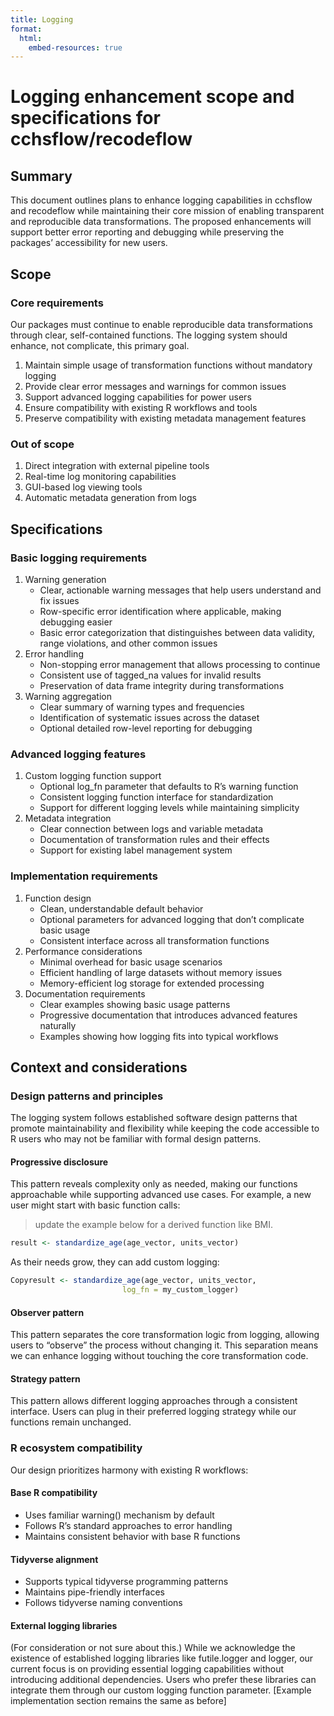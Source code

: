 ```yaml
---
title: Logging
format:
  html:
    embed-resources: true
---
```


# Logging enhancement scope and specifications for cchsflow/recodeflow

## Summary

This document outlines plans to enhance logging
capabilities in cchsflow and recodeflow while
maintaining their core mission of enabling
transparent and reproducible data transformations.
The proposed enhancements will support better
error reporting and debugging while preserving the
packages' accessibility for new users.

## Scope

### Core requirements

Our packages must continue to enable reproducible
data transformations through clear, self-contained
functions. The logging system should enhance, not
complicate, this primary goal.

1.  Maintain simple usage of transformation
    functions without mandatory logging
2.  Provide clear error messages and warnings for
    common issues
3.  Support advanced logging capabilities for
    power users
4.  Ensure compatibility with existing R workflows
    and tools
5.  Preserve compatibility with existing metadata
    management features

### Out of scope

1.  Direct integration with external pipeline
    tools
2.  Real-time log monitoring capabilities
3.  GUI-based log viewing tools
4.  Automatic metadata generation from logs

## Specifications

### Basic logging requirements

1.  Warning generation
    - Clear, actionable warning messages that help
      users understand and fix issues
    - Row-specific error identification where
      applicable, making debugging easier
    - Basic error categorization that
      distinguishes between data validity, range
      violations, and other common issues
2.  Error handling
    - Non-stopping error management that allows
      processing to continue
    - Consistent use of tagged_na values for
      invalid results
    - Preservation of data frame integrity during
      transformations
3.  Warning aggregation
    - Clear summary of warning types and
      frequencies
    - Identification of systematic issues across
      the dataset
    - Optional detailed row-level reporting for
      debugging

### Advanced logging features

1.  Custom logging function support
    - Optional log_fn parameter that defaults to
      R's warning function
    - Consistent logging function interface for
      standardization
    - Support for different logging levels while
      maintaining simplicity
2.  Metadata integration
    - Clear connection between logs and variable
      metadata
    - Documentation of transformation rules and
      their effects
    - Support for existing label management system

### Implementation requirements

1.  Function design
    - Clean, understandable default behavior
    - Optional parameters for advanced logging
      that don't complicate basic usage
    - Consistent interface across all
      transformation functions
2.  Performance considerations
    - Minimal overhead for basic usage scenarios
    - Efficient handling of large datasets without
      memory issues
    - Memory-efficient log storage for extended
      processing
3.  Documentation requirements
    - Clear examples showing basic usage patterns
    - Progressive documentation that introduces
      advanced features naturally
    - Examples showing how logging fits into
      typical workflows

## Context and considerations

### Design patterns and principles

The logging system follows established software
design patterns that promote maintainability and
flexibility while keeping the code accessible to R
users who may not be familiar with formal design
patterns.

#### Progressive disclosure

This pattern reveals complexity only as needed,
making our functions approachable while supporting
advanced use cases. For example, a new user might
start with basic function calls:

> update the example below for a derived function
> like BMI.

```r
result <- standardize_age(age_vector, units_vector)
```

As their needs grow, they can add custom logging:

```r
Copyresult <- standardize_age(age_vector, units_vector,
                         log_fn = my_custom_logger)
```

#### Observer pattern

This pattern separates the core transformation
logic from logging, allowing users to "observe"
the process without changing it. This separation
means we can enhance logging without touching the
core transformation code.

#### Strategy pattern

This pattern allows different logging approaches
through a consistent interface. Users can plug in
their preferred logging strategy while our
functions remain unchanged.

### R ecosystem compatibility

Our design prioritizes harmony with existing R
workflows:

#### Base R compatibility

- Uses familiar warning() mechanism by default
- Follows R's standard approaches to error
  handling
- Maintains consistent behavior with base R
  functions

#### Tidyverse alignment

- Supports typical tidyverse programming patterns
- Maintains pipe-friendly interfaces
- Follows tidyverse naming conventions

#### External logging libraries

(For consideration or not sure about this.) While
we acknowledge the existence of established
logging libraries like futile.logger and logger,
our current focus is on providing essential
logging capabilities without introducing
additional dependencies. Users who prefer these
libraries can integrate them through our custom
logging function parameter. [Example
implementation section remains the same as before]

